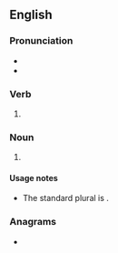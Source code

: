 ==English==

===Pronunciation===
* {{IPA|en|/naɪfs/}}
* {{rhymes|en|aɪfs|s=1}}

===Verb===
{{head|en|verb form}}

# {{en-third-person singular of|knife}}

===Noun===
{{head|en|noun form}}

# {{lb|en|nonstandard}} {{plural of|en|knife}}

====Usage notes====
* The standard plural is {{m|en|knives}}.

===Anagrams===
* {{anagrams|en|a=efikns|Finkes}}